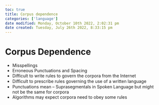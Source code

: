 ```yaml
---
toc: true
title: Corpus dependence
categories: ['language']
date modified: Monday, October 10th 2022, 2:02:31 pm
date created: Tuesday, July 26th 2022, 8:33:15 pm
---
```


# Corpus Dependence
- Misspellings
- Erroneous Punctuations and Spacing
- Difficult to write rules to govern the corpora from the Internet
- Diﬃcult to prescribe rules governing the use of a written language
- Punctuations mean – Suprasegmentals in Spoken Language but might not be the same for corpora
- Algorithms may expect corpora need to obey some rules



